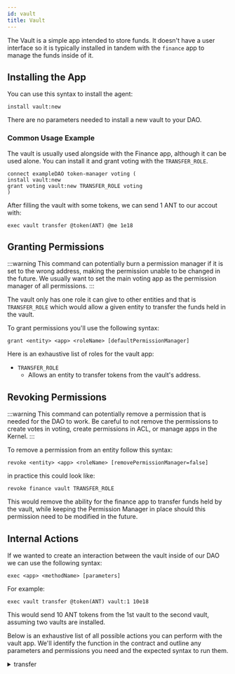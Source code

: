 ```yaml
---
id: vault
title: Vault
---
```


The Vault is a simple app intended to store funds. It doesn't have a user interface so it is typically installed in tandem with the `finance` app to manage the funds inside of it.


## Installing the App

You can use this syntax to install the agent:

```
install vault:new
```

There are no parameters needed to install a new vault to your DAO.

### Common Usage Example

The vault is usually used alongside with the Finance app, although it can be used alone. You can install it and grant voting with the `TRANSFER_ROLE`.

```
connect exampleDAO token-manager voting (
install vault:new
grant voting vault:new TRANSFER_ROLE voting
)
```

After filling the vault with some tokens, we can send 1 ANT to our accout with:

```
exec vault transfer @token(ANT) @me 1e18
```


<InstallVersioning />

## Granting Permissions

:::warning
This command can potentially burn a permission manager if it is set to the wrong address, making the permission unable to be changed in the future. We usually want to set the main voting app as the permission manager of all permissions.
:::

The vault only has one role it can give to other entities and that is `TRANSFER_ROLE` which would allow a given entity to transfer the funds held in the vault.

To grant permissions you'll use the following syntax:

```
grant <entity> <app> <roleName> [defaultPermissionManager]
```

Here is an exhaustive list of roles for the vault app:

- `TRANSFER_ROLE`
  - Allows an entity to transfer tokens from the vault's address.


<TypesOfEntities />



<OracleGrant />

## Revoking Permissions

:::warning
 This command can potentially remove a permission that is needed for the DAO to work. Be careful to not remove the permissions to create votes in voting, create permissions in ACL, or manage apps in the Kernel.
:::

To remove a permission from an entity follow this syntax:

```
revoke <entity> <app> <roleName> [removePermissionManager=false]
```

in practice this could look like:

```
revoke finance vault TRANSFER_ROLE
```

This would remove the ability for the finance app to transfer funds held by the vault, while keeping the Permission Manager in place should this permission need to be modified in the future.

## Internal Actions

If we wanted to create an interaction between the vault inside of our DAO we can use the following syntax:

```
exec <app> <methodName> [parameters]
```

For example:

```
exec vault transfer @token(ANT) vault:1 10e18
```

This would send 10 ANT tokens from the 1st vault to the second vault, assuming two vaults are installed.

Below is an exhaustive list of all possible actions you can perform with the vault app. We'll identify the function in the contract and outline any parameters and permissions you need and the expected syntax to run them.

<details>
<summary>transfer</summary>

Transfers tokens from the vault to a specified ETH adress.

#### Parameters

- `token` - The token contract address of the token you wish to transfer. (ETHaddress)
- `to` - The ETH address to send tokens to. (ETHaddress)
- `value` - The amount of tokens you wish to send, taking into consideration the decimal precision. (uint256)

#### Permissions

The entity executing the action via the vault will need the `TRANSFER_ROLE` role.

#### Syntax

`exec vault transfer <token> <to> <value>`

</details>
